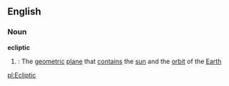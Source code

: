 ==English==
===Noun===
{{wikipedia}}
'''ecliptic'''
#{{cattag|Astronomy}}: The [[geometric]] [[plane]] that [[contain]]s the [[sun]] and the [[orbit]] of the [[Earth]]


[[pl:Ecliptic]]